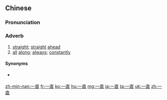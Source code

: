 ==Chinese==
{{zh-forms}}

===Pronunciation===
{{zh-pron
|m=一zhí
|ma=Zh-yìzhí.ogg
|c=jat1 zik6
|h=pfs=yit-chhṳ̍t
|md=
|mn=it-ti̍t
|w=4iq zeq
|cat=adv
}}

===Adverb===
{{zh-adv}}

# [[straight]]; [[straight]] [[ahead]]
# [[all]] [[along]]; [[always]]; [[constantly]]

====Synonyms====
* {{sense|always}} {{qualifier|Cantonese}} {{zh-l|一路|jat1 lou6}}

{{zh-cat|Beginning}}

[[zh-min-nan:一直]]
[[fr:一直]]
[[ko:一直]]
[[hu:一直]]
[[mg:一直]]
[[ja:一直]]
[[ta:一直]]
[[uk:一直]]
[[zh:一直]]